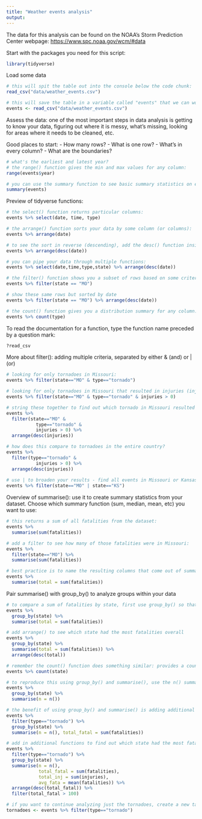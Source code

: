 ```yaml
---
title: "Weather events analysis"
output:
---
```


The data for this analysis can be found on the NOAA's Storm Prediction Center webpage: 
[https://www.spc.noaa.gov/wcm/#data](https://www.spc.noaa.gov/wcm/#data)


Start with the packages you need for this script:
```r
library(tidyverse)
```

Load some data
```r
# this will spit the table out into the console below the code chunk:
read_csv("data/weather_events.csv")

# this will save the table in a variable called "events" that we can work with later:
events <- read_csv("data/weather_events.csv")
```

Assess the data: one of the most important steps in data analysis is getting to know your data, figuring out where it is messy, what's missing, looking for areas where it needs to be cleaned, etc. 

Good places to start: 
-   How many rows?
-   What is one row? 
-   What's in every column?
-   What are the boundaries?
```r
# what's the earliest and latest year? 
# the range() function gives the min and max values for any column:
range(events$year)

# you can use the summary function to see basic summary statistics on every column (most useful for numbers columns:)
summary(events)
```

Preview of tidyverse functions:
```r
# the select() function returns particular columns:
events %>% select(date, time, type)

# the arrange() function sorts your data by some column (or columns):
events %>% arrange(date)

# to see the sort in reverse (descending), add the desc() function inside the arrange() function:
events %>% arrange(desc(date))

# you can pipe your data through multiple functions:
events %>% select(date,time,type,state) %>% arrange(desc(date))

# the filter() function shows you a subset of rows based on some criteria:
events %>% filter(state == "MO")

# show these same rows but sorted by date
events %>% filter(state == "MO") %>% arrange(desc(date))

# the count() function gives you a distribution summary for any column:
events %>% count(type)
```

To read the documentation for a function, type the function name preceded by a question mark:
```r
?read_csv
```

More about filter(): adding multiple criteria, separated by either & (and) or | (or)
```r
# looking for only tornadoes in Missouri:
events %>% filter(state=="MO" & type=="tornado")

# looking for only tornadoes in Missouri that resulted in injuries (injuries is a numbers column, numbers do not go in double quotes):
events %>% filter(state=="MO" & type=="tornado" & injuries > 0)

# string these together to find out which tornado in Missouri resulted in the most injuries
events %>% 
  filter(state=="MO" & 
           type=="tornado" & 
           injuries > 0) %>% 
  arrange(desc(injuries))

# how does this compare to tornadoes in the entire country?
events %>% 
  filter(type=="tornado" & 
           injuries > 0) %>% 
  arrange(desc(injuries)) 
  
# use | to broaden your results - find all events in Missouri or Kansas:
events %>% filter(state=="MO" | state=="KS")
```

Overview of summarise(): use it to create summary statistics from your dataset. Choose which summary function (sum, median, mean, etc) you want to use:
```r
# this returns a sum of all fatalities from the dataset:
events %>% 
  summarise(sum(fatalities))

# add a filter to see how many of those fatalities were in Missouri: 
events %>% 
  filter(state=="MO") %>% 
  summarise(sum(fatalities))

# best practice is to name the resulting columns that come out of summarise():
events %>% 
  summarise(total = sum(fatalities))
```

Pair summarise() with group_by() to analyze groups within your data
```r
# to compare a sum of fatalities by state, first use group_by() so that summarise() acts on groups rather than the
events %>% 
  group_by(state) %>% 
  summarise(total = sum(fatalities))

# add arrange() to see which state had the most fatalities overall
events %>% 
  group_by(state) %>% 
  summarise(total = sum(fatalities)) %>% 
  arrange(desc(total))

# remember the count() function does something similar: provides a count of rows per unique value in any column:
events %>% count(state)

# to reproduce this using group_by() and summarise(), use the n() summary function which counts rows. This produces the exact same result as the code above:
events %>% 
  group_by(state) %>% 
  summarise(n = n())

# the benefit of using group_by() and summarise() is adding additional summary functions to your analysis:
events %>% 
  filter(type=="tornado") %>% 
  group_by(state) %>% 
  summarise(n = n(), total_fatal = sum(fatalities)) 

# add in additional functions to find out which state had the most fatalities by tornado, and how many states had at least one hundred fatalities (remember, order matters here):
events %>% 
  filter(type=="tornado") %>% 
  group_by(state) %>% 
  summarise(n = n(), 
            total_fatal = sum(fatalities), 
            total_inj = sum(injuries),
            avg_fata = mean(fatalities)) %>% 
  arrange(desc(total_fatal)) %>% 
  filter(total_fatal > 100)

# if you want to continue analyzing just the tornadoes, create a new table:
tornadoes <- events %>% filter(type=="tornado")
```


















